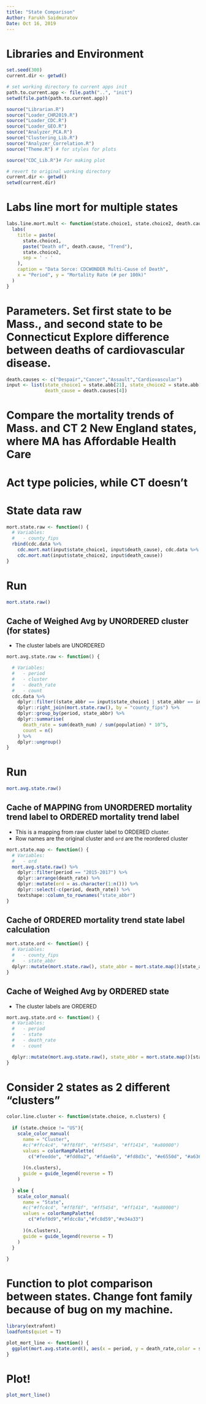 ```yaml
---
title: "State Comparison"
Author: Farukh Saidmuratov 
Date: Oct 16, 2019 
---
```


# Libraries and Environment
```r
set.seed(300)
current.dir <- getwd()

# set working directory to current apps init
path.to.current.app <- file.path("..", "init")
setwd(file.path(path.to.current.app))

source("Librarian.R")
source("Loader_CHR2019.R")
source("Loader_CDC.R")
source("Loader_GEO.R")
source("Analyzer_PCA.R")
source("Clustering_Lib.R")
source("Analyzer_Correlation.R")
source("Theme.R") # for styles for plots 

source("CDC_Lib.R")# For making plot 

# revert to original working directory
current.dir <- getwd()
setwd(current.dir)
```

# Labs line mort for multiple states 
```r
labs.line.mort.mult <- function(state.choice1, state.choice2, death.cause) {
  labs(
    title = paste(
      state.choice1, 
      paste("Death of", death.cause, "Trend"), 
      state.choice2, 
      sep = ' - '
    ),
    caption = "Data Sorce: CDCWONDER Multi-Cause of Death",
    x = "Period", y = "Mortality Rate (# per 100k)"
  )
}
```

# Parameters. Set first state to be Mass., and second state to be Connecticut Explore difference between deaths of cardiovascular disease.
```r
death.causes <- c("Despair","Cancer","Assault","Cardiovascular")
input <- list(state_choice1 = state.abb[21], state_choice2 = state.abb[7], 
              death_cause = death.causes[4])
```

# Compare the mortality trends of Mass. and CT 2 New England states, where MA has Affordable Health Care
# Act type policies, while CT doesn't 

# State data raw 
```r
mort.state.raw <- function() {
  # Variables:
  #   - county_fips
  rbind(cdc.data %>%
    cdc.mort.mat(input$state_choice1, input$death_cause), cdc.data %>%
    cdc.mort.mat(input$state_choice2, input$death_cause))
}
```

# Run 
```r
mort.state.raw()
```

## Cache of Weighed Avg by UNORDERED cluster (for states)

* The cluster labels are UNORDERED
```r
mort.avg.state.raw <- function() {

  # Variables:
  #   - period
  #   - cluster
  #   - death_rate
  #   - count
  cdc.data %>%
    dplyr::filter((state_abbr == input$state_choice1 | state_abbr == input$state_choice2), death_cause == input$death_cause) %>%
    dplyr::right_join(mort.state.raw(), by = "county_fips") %>%
    dplyr::group_by(period, state_abbr) %>%
    dplyr::summarise(
      death_rate = sum(death_num) / sum(population) * 10^5,
      count = n()
    ) %>%
    dplyr::ungroup()
}
```

# Run 
```r
mort.avg.state.raw()
```

## Cache of MAPPING from UNORDERED mortality trend label to ORDERED mortality trend label

* This is a mapping from raw cluster label to ORDERED cluster.
* Row names are the original cluster and `ord` are the reordered cluster
```r
mort.state.map <- function() {
  # Variables:
  #   - ord
  mort.avg.state.raw() %>%
    dplyr::filter(period == "2015-2017") %>%
    dplyr::arrange(death_rate) %>%
    dplyr::mutate(ord = as.character(1:n())) %>%
    dplyr::select(-c(period, death_rate)) %>%
    textshape::column_to_rownames("state_abbr")
}
```

## Cache of ORDERED mortality trend state label calculation

```r
mort.state.ord <- function() {
  # Variables:
  #   - county_fips
  #   - state_abbr
  dplyr::mutate(mort.state.raw(), state_abbr = mort.state.map()[state_abbr, "ord"])
}
```

## Cache of Weighed Avg by ORDERED state

* The cluster labels are ORDERED
```r
mort.avg.state.ord <- function() {
  # Variables:
  #   - period
  #   - state
  #   - death_rate
  #   - count

  dplyr::mutate(mort.avg.state.raw(), state_abbr = mort.state.map()[state_abbr, "ord"])
}
```


# Consider 2 states as 2 different "clusters"
```r
color.line.cluster <- function(state.choice, n.clusters) {
  
  if (state.choice != "US"){
    scale_color_manual(
      name = "Cluster",
      #c("#ffc4c4", "#ff8f8f", "#ff5454", "#ff1414", "#a80000")
      values = colorRampPalette(
        c("#feedde", "#fdd0a2", "#fdae6b", "#fd8d3c", "#e6550d", "#a63603")
        
      )(n.clusters),
      guide = guide_legend(reverse = T)
    )
    
  } else {
    scale_color_manual(
      name = "State",
      #c("#ffc4c4", "#ff8f8f", "#ff5454", "#ff1414", "#a80000")
      values = colorRampPalette(
        c("#fef0d9","#fdcc8a","#fc8d59","#e34a33")
        
      )(n.clusters),
      guide = guide_legend(reverse = T)
    )
  }
  
}
```


# Function to plot comparison between states. Change font family because of bug on my machine. 
```r
library(extrafont)
loadfonts(quiet = T)

plot_mort_line <- function() {
  ggplot(mort.avg.state.ord(), aes(x = period, y = death_rate,color = state_abbr, group = state_abbr)) + geom_line(size = 1) + geom_point(color = "black", shape = 21, fill = "white") + labs.line.mort.mult(input$state_choice1, input$state_choice2, input$death_cause) + color.line.cluster(input$state_choice1, 2) + theme.line.mort() + guides(color = guide_legend(reverse = T)) + theme(text=element_text(family="Arial Black"))
}
```

# Plot!
```r
plot_mort_line()
```



